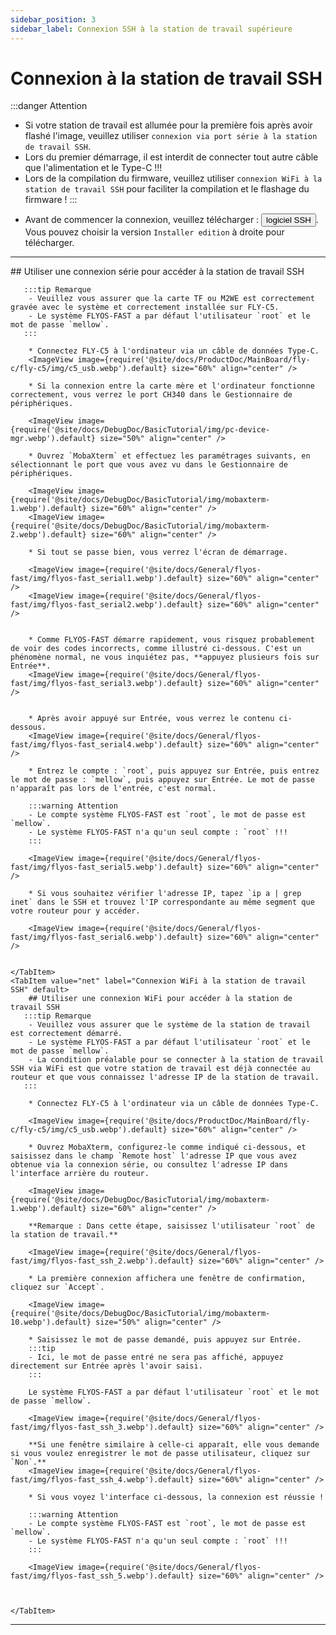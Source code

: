 ```yaml
---
sidebar_position: 3
sidebar_label: Connexion SSH à la station de travail supérieure
---
```


# Connexion à la station de travail SSH

:::danger Attention
- Si votre station de travail est allumée pour la première fois après avoir flashé l'image, veuillez utiliser `connexion via port série à la station de travail SSH`.
- Lors du premier démarrage, il est interdit de connecter tout autre câble que l'alimentation et le Type-C !!!
- Lors de la compilation du firmware, veuillez utiliser `connexion WiFi à la station de travail SSH` pour faciliter la compilation et le flashage du firmware !
:::

* Avant de commencer la connexion, veuillez télécharger : <Button variant="contained" disableElevation component="a" rel="noopener" href="https://mobaxterm.mobatek.net/download-home-edition.html ">logiciel SSH</Button>. Vous pouvez choisir la version `Installer edition` à droite pour télécharger.

---

<Tabs>
    <TabItem value="serial" label="Connexion via port série à la station de travail SSH" default>
        ## Utiliser une connexion série pour accéder à la station de travail SSH

       :::tip Remarque
        - Veuillez vous assurer que la carte TF ou M2WE est correctement gravée avec le système et correctement installée sur FLY-C5.
        - Le système FLYOS-FAST a par défaut l'utilisateur `root` et le mot de passe `mellow`.
       :::

        * Connectez FLY-C5 à l'ordinateur via un câble de données Type-C.
        <ImageView image={require('@site/docs/ProductDoc/MainBoard/fly-c/fly-c5/img/c5_usb.webp').default} size="60%" align="center" />

        * Si la connexion entre la carte mère et l'ordinateur fonctionne correctement, vous verrez le port CH340 dans le Gestionnaire de périphériques.

        <ImageView image={require('@site/docs/DebugDoc/BasicTutorial/img/pc-device-mgr.webp').default} size="50%" align="center" />

        * Ouvrez `MobaXterm` et effectuez les paramétrages suivants, en sélectionnant le port que vous avez vu dans le Gestionnaire de périphériques.

        <ImageView image={require('@site/docs/DebugDoc/BasicTutorial/img/mobaxterm-1.webp').default} size="60%" align="center" />
        <ImageView image={require('@site/docs/DebugDoc/BasicTutorial/img/mobaxterm-2.webp').default} size="60%" align="center" />

        * Si tout se passe bien, vous verrez l'écran de démarrage.

        <ImageView image={require('@site/docs/General/flyos-fast/img/flyos-fast_serial1.webp').default} size="60%" align="center" />  
        <ImageView image={require('@site/docs/General/flyos-fast/img/flyos-fast_serial2.webp').default} size="60%" align="center" />


        * Comme FLYOS-FAST démarre rapidement, vous risquez probablement de voir des codes incorrects, comme illustré ci-dessous. C'est un phénomène normal, ne vous inquiétez pas, **appuyez plusieurs fois sur Entrée**.
        <ImageView image={require('@site/docs/General/flyos-fast/img/flyos-fast_serial3.webp').default} size="60%" align="center" />


        * Après avoir appuyé sur Entrée, vous verrez le contenu ci-dessous.
        <ImageView image={require('@site/docs/General/flyos-fast/img/flyos-fast_serial4.webp').default} size="60%" align="center" />

        * Entrez le compte : `root`, puis appuyez sur Entrée, puis entrez le mot de passe : `mellow`, puis appuyez sur Entrée. Le mot de passe n'apparaît pas lors de l'entrée, c'est normal.

        :::warning Attention 
        - Le compte système FLYOS-FAST est `root`, le mot de passe est `mellow`.
        - Le système FLYOS-FAST n'a qu'un seul compte : `root` !!!
        :::

        <ImageView image={require('@site/docs/General/flyos-fast/img/flyos-fast_serial5.webp').default} size="60%" align="center" />

        * Si vous souhaitez vérifier l'adresse IP, tapez `ip a | grep inet` dans le SSH et trouvez l'IP correspondante au même segment que votre routeur pour y accéder.

        <ImageView image={require('@site/docs/General/flyos-fast/img/flyos-fast_serial6.webp').default} size="60%" align="center" />


    </TabItem>
    <TabItem value="net" label="Connexion WiFi à la station de travail SSH" default>
        ## Utiliser une connexion WiFi pour accéder à la station de travail SSH
       :::tip Remarque
        - Veuillez vous assurer que le système de la station de travail est correctement démarré.
        - Le système FLYOS-FAST a par défaut l'utilisateur `root` et le mot de passe `mellow`.
        - La condition préalable pour se connecter à la station de travail SSH via WiFi est que votre station de travail est déjà connectée au routeur et que vous connaissez l'adresse IP de la station de travail.
       :::

        * Connectez FLY-C5 à l'ordinateur via un câble de données Type-C.

        <ImageView image={require('@site/docs/ProductDoc/MainBoard/fly-c/fly-c5/img/c5_usb.webp').default} size="60%" align="center" />

        * Ouvrez MobaXterm, configurez-le comme indiqué ci-dessous, et saisissez dans le champ `Remote host` l'adresse IP que vous avez obtenue via la connexion série, ou consultez l'adresse IP dans l'interface arrière du routeur.

        <ImageView image={require('@site/docs/DebugDoc/BasicTutorial/img/mobaxterm-1.webp').default} size="60%" align="center" />

        **Remarque : Dans cette étape, saisissez l'utilisateur `root` de la station de travail.**

        <ImageView image={require('@site/docs/General/flyos-fast/img/flyos-fast_ssh_2.webp').default} size="60%" align="center" />

        * La première connexion affichera une fenêtre de confirmation, cliquez sur `Accept`.

        <ImageView image={require('@site/docs/DebugDoc/BasicTutorial/img/mobaxterm-10.webp').default} size="50%" align="center" />

        * Saisissez le mot de passe demandé, puis appuyez sur Entrée.
        :::tip
        - Ici, le mot de passe entré ne sera pas affiché, appuyez directement sur Entrée après l'avoir saisi.
        :::
        
        Le système FLYOS-FAST a par défaut l'utilisateur `root` et le mot de passe `mellow`.

        <ImageView image={require('@site/docs/General/flyos-fast/img/flyos-fast_ssh_3.webp').default} size="60%" align="center" />

        **Si une fenêtre similaire à celle-ci apparaît, elle vous demande si vous voulez enregistrer le mot de passe utilisateur, cliquez sur `Non`.**
        <ImageView image={require('@site/docs/General/flyos-fast/img/flyos-fast_ssh_4.webp').default} size="60%" align="center" />

        * Si vous voyez l'interface ci-dessous, la connexion est réussie !

        :::warning Attention 
        - Le compte système FLYOS-FAST est `root`, le mot de passe est `mellow`.
        - Le système FLYOS-FAST n'a qu'un seul compte : `root` !!!
        :::

        <ImageView image={require('@site/docs/General/flyos-fast/img/flyos-fast_ssh_5.webp').default} size="60%" align="center" />



    </TabItem>
</Tabs>

----
